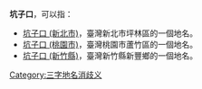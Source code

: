 '''坑子口'''，可以指：
* [[坑子口_(新北市)|坑子口 (新北市)]]，臺灣新北市坪林區的一個地名。
* [[坑子口_(桃園市)|坑子口 (桃園市)]]，臺灣桃園市蘆竹區的一個地名。
* [[坑子口_(新竹縣)|坑子口 (新竹縣)]]，臺灣新竹縣新豐鄉的一個地名。

{{disamb}}
[[Category:三字地名消歧义|Category:三字地名消歧义]]